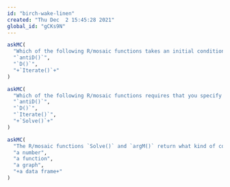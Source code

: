 ```yaml
---
id: "birch-wake-linen"
created: "Thu Dec  2 15:45:28 2021"
global_id: "gCKs9N"
---
```




```r
askMC(
  "Which of the following R/mosaic functions takes an initial condition as one of the inputs?",
  "`antiD()`",
  "`D()`",
  "+`Iterate()`+"
)
```

```r
askMC(
  "Which of the following R/mosaic functions requires that you specify a domain  as one of the inputs to the function?",
  "`antiD()`",
  "`D()`",
  "`Iterate()`",
  "+`Solve()`+"
)
```

```r
askMC(
  "The R/mosaic functions `Solve()` and `argM()` return what kind of computer object?",
  "a number",
  "a function",
  "a graph",
  "+a data frame+"
)
```
